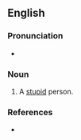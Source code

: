 ==English==
{{rfv|lang=en}}

===Pronunciation===
* {{audio|en-au-dumb bunny.ogg|Audio (AU)|lang=en}}

===Noun===
{{en-noun|dumb bunnies}}

# {{lb|en|slang}} A [[stupid]] person.

===References===
* {{R:OneLook}}